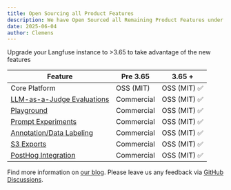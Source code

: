 ```yaml
---
title: Open Sourcing all Product Features
description: We have Open Sourced all Remaining Product Features under the MIT License
date: 2025-06-04
author: Clemens
---
```



<ChangelogHeader />

Upgrade your Langfuse instance to >3.65 to take advantage of the new features

| Feature                                                      | Pre 3.65   | 3.65 +       |
| ------------------------------------------------------------ | ---------- | ------------ |
| Core Platform                                                | OSS (MIT)  | OSS (MIT) ✅ |
| [LLM-as-a-Judge Evaluations](/docs/scores/model-based-evals) | Commercial | OSS (MIT) ✅ |
| [Playground](/docs/playground)                               | Commercial | OSS (MIT) ✅ |
| [Prompt Experiments](/docs/datasets/prompt-experiments)      | Commercial | OSS (MIT) ✅ |
| [Annotation/Data Labeling](/docs/scores/annotation)          | Commercial | OSS (MIT) ✅ |
| [S3 Exports](/self-hosting/infrastructure/blobstorage)       | Commercial | OSS (MIT) ✅ |
| [PostHog Integration](/docs/analytics/integrations/posthog)  | Commercial | OSS (MIT) ✅ |

Find more information on [our blog](TBD). Please leave us any feedback via [GitHub Discussions](https://github.com/orgs/langfuse/discussions).
